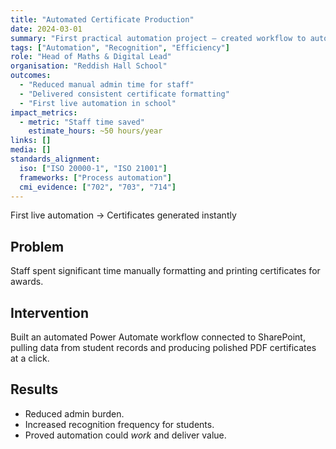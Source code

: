 ```yaml
---
title: "Automated Certificate Production"
date: 2024-03-01
summary: "First practical automation project – created workflow to automatically generate student certificates."
tags: ["Automation", "Recognition", "Efficiency"]
role: "Head of Maths & Digital Lead"
organisation: "Reddish Hall School"
outcomes:
  - "Reduced manual admin time for staff"
  - "Delivered consistent certificate formatting"
  - "First live automation in school"
impact_metrics:
  - metric: "Staff time saved"
    estimate_hours: ~50 hours/year
links: []
media: []
standards_alignment:
  iso: ["ISO 20000-1", "ISO 21001"]
  frameworks: ["Process automation"]
  cmi_evidence: ["702", "703", "714"]
---
```



<Callout>First live automation → Certificates generated instantly</Callout>

## Problem
Staff spent significant time manually formatting and printing certificates for awards.

## Intervention
Built an automated Power Automate workflow connected to SharePoint, pulling data from student records and producing polished PDF certificates at a click.

## Results
- Reduced admin burden.  
- Increased recognition frequency for students.  
- Proved automation could *work* and deliver value.  

